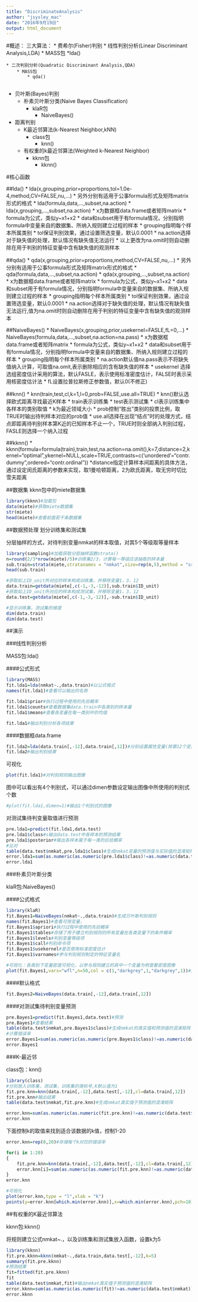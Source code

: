 ```yaml
---
title: "DiscriminateAnalysis"
author: "jsysley_mac"
date: "2016年9月19日"
output: html_document
---
```


#概述：
三大算法：
* 费希尔(Fisher)判别
    * 线性判别分析(Linear Discriminant Analysis,LDA)
        * MASS包
            *lda()
            
    * 二次判别分析(Quadratic Discriminant Analysis,QDA)
        * MASS包
            * qda()
            
* 贝叶斯(Bayes)判别
    * 朴素贝叶斯分类(Naive Bayes Classification)
        * klaR包
            * NaiveBayes()
            
* 距离判别
    * K最近邻算法(k-Nearest Neighbor,kNN)
        * class包
            * knn()
            
    * 有权重的k最近邻算法(Weighted k-Nearest Neighbor)
        * kknn包
            * kknn()

#核心函数

##lda()
* lda(x,grouping,prior=proportions,tol=1.0e-4,method,CV=FALSE,nu,...)
* 另外分别有适用于公事formula形式及矩阵matrix形式的格式
    * lda(formula,data,...,subset,na.action)
    * lda(x,grouping,...,subset,na.action)
        * x为数据框data.frame或者矩阵matrix
        * formula为公式，类似y~x1+x2
        * data和subset用于有formula情况，分别指明formula中变量来自的数据集、所纳入规则建立过程的样本
        * grouping指明每个样本所属类别
        * tol保证判别效果，通过设置筛选变量，默认0.0001
        * na.action选择对于缺失值的处理，默认情况有缺失值无法运行
        * 以上更改为na.omit时则自动删除在用于判别的特征变量中含有缺失值的观测样本
        
##qda()
* qda(x,grouping,prior=proportions,method,CV=FALSE,nu,...)
* 另外分别有适用于公事formula形式及矩阵matrix形式的格式
    * qda(formula,data,...,subset,na.action)
    * qda(x,grouping,...,subset,na.action)
        * x为数据框data.frame或者矩阵matrix
        * formula为公式，类似y~x1+x2
        * data和subset用于有formula情况，分别指明formula中变量来自的数据集、所纳入规则建立过程的样本
        * grouping指明每个样本所属类别
        * tol保证判别效果，通过设置筛选变量，默认0.0001
        * na.action选择对于缺失值的处理，默认情况有缺失值无法运行,值为na.omit时则自动删除在用于判别的特征变量中含有缺失值的观测样本
        
##NaiveBayes()
* NaiveBayes(x,grouping,prior,usekernel=FASLE,fL=0,...)
* NaiveBayes(formula,data,...,subset,na.action=na.pass)
    * x为数据框data.frame或者矩阵matrix
    * formula为公式，类似y~x1+x2
    * data和subset用于有formula情况，分别指明formula中变量来自的数据集、所纳入规则建立过程的样本
    * grouping指明每个样本所属类别
    * na.action默认值na.pass表示不将缺失值纳入计算，可取值na.omit,表示删除相应的含有缺失值的样本
    * usekernel 选择选组密度估计采用的算法，默认FASLE，表示使用标准密度估计，FALSE时表示采用核密度估计法
    * fL设置拉普拉斯修正参数值，默认0(不修正)
    

##knn()
* knn(train,test,cl,k=1,l=0,prob=FALSE,use.all=TRUE)
    * knn()默认选择欧式距离寻找最近K样本
    * train表示训练集
    * test表示测试集
    * cl表示训练集中各样本的类别取值
    * k为最近领域大小
    * prob控制“胜出”类别的投票比例，取TRUE时输出待判样本对应的prob值
    * use.all选择在出现“结点”时的处理方式，结点即距离待判别样本第K近的已知样本不止一个，TRUE时则全部纳入判别过程，FASLE则选择一个纳入过程
    

##kknn()
* kknn(formula=formula(train),train,test,na.action=na.omit(),k=7,distance=2,kernel="optimal",ykernel=NULL,scale=TRUE,contrasts=c('unordered'="contr.dummy",ordered="contr.ordinal"))
    *distance指定计算样本间距离的具体方法，通过设定闵氏距离的参数来实现，取1曼哈顿距离，2为欧氏距离，取无穷时切比雪夫距离
    

##数据集
kknn包中的miete数据集
```r
library(kknn)#加载包
data(miete)#获取miete数据集
str(miete)
head(miete)#查看前面若干条数据集
```

##数据预处理
划分训练集和测试集

分层抽样的方式，对待判别变量nmkat的样本取值，对其5个等级取等量样本
```r
library(sampling)#加载获取分层抽样函数strata()
n=round(2/3*nrow(miete)/5)#训练集2/3，计算每一等级应该抽取的样本量
sub.train=strata(miete,stratanames = "nmkat",size=rep(n,5),method = "srswor")#以nmkat变量的5个等级划分层次，分层抽样，无放回抽样
head(sub.train)

#获取如上ID_unit所对应的样本构成训练集，并移除变量1，3，12
data.train=getdata(miete[,c(-1,-3,-12)],sub.train$ID_unit)
#获取如上ID_unit所对应的样本构成测试集，并移除变量1，3，12
data.test=getdata(miete[,c(-1,-3,-12)],-sub.train$ID_unit)

#显示训练集，测试集的维度
dim(data.train)
dim(data.test)
```


##演示

###线性判别分析

MASS包:lda()

####公式形式
```r
library(MASS)
fit.lda1=lda(nmkat~.,data.train)#以公式格式
names(fit.lda1)#查看可以输出的名称

fit.lda1$prior#执行过程中使用的先验概率
fit.lda1$counts#查看数据集data.train中各类别的样本量
fit.lda1$means#查看各变量在每一类别中的均值

fit.lda1#输出判别分析各项结果
```

####数据框data.frame\矩阵matrix格式

```r
fit.lda2=lda(data.train[,-12],data.train[,12])#分别设置属性变量(除第12个变量nmkat外)与待判别变量(第12个变量nmkat)的取值
fit.lda2#输出判别结果
```

可视化
```r
plot(fit.lda1)#对判别规则输出图像
```
图中可以看出有4个判别式，可以通过dimen参数设定输出图像中所使用的判别式个数
```r
#plot(fit.lda1,dimen=1)#输出1个判别式的图像
```

对测试集待判变量取值进行预测
```r
pre.lda1=predict(fit.lda1,data.test)
pre.lda1$class#s输出data.test中各样本的预测结果
pre.lda1$posterior#输出各样本属于每一类的后验概率
#比对
table(data.test$nmkat,pre.lda1$class)#生成nmkat变量的预测值与实际值的混淆矩阵
error.lda1=sum(as.numeric(as.numeric(pre.lda1$class)!=as.numeric(data.test$nmkat)))/nrow(data.test)#计算错误率
error.lda1
```


###朴素贝叶斯分类

klaR包:NaiveBayes()


####公式格式
```r
library(klaR)
fit.Bayes1=NaiveBayes(nmkat~.,data.train)#生成贝叶斯判别规则
names(fit.Bayes1)#查看可用变量，
fit.Bayes1$apriori#执行过程中使用的先验概率
fit.Bayes1$tables#存储了用于建立判别规则的所有变量在各类变量下的条件概率
fit.Bayes1$levels#判别变量等级项
fit.Bayes1$call#判别命令项
fit.Bayes1$usekernel#是否使用标准密度估计
fit.Bayes1$varnames#参与判别规则制定的特征变量名

#可视化：各类别下变量密度可视化，以参与规则建立的其中一个变量为例查看密度图像
plot(fit.Bayes1,vars="wfl",n=50,col = c(1,"darkgrey",1,"darkgrey",1))#对wfl绘制各类别下的密度图
```

####默认格式
```r
fit.Bayes2=NaiveBayes(data.train[,-12],data.train[,12])
```


####对测试集待判别变量预测
```r
pre.Bayes1=predict(fit.Bayes1,data.test)#预测
pre.Bayes1#查看结果
table(data.test$nmkat,pre.Bayes1$class)#生成nmkat的真实值和预测值的混淆矩阵
#计算错误率
error.Bayes1=sum(as.numeric(as.numeric(pre.Bayes1$class)!=as.numeric(data.test$nmkat)))/nrow(data.test)
error.Bayes1
```

###K-最近邻

class包：knn()

```r
library(class)
#分别放入训练集，测试集，训练集的类标号,K默认值为1
fit.pre.knn=knn(data.train[,-12],data.test[,-12],cl=data.train[,12])
fit.pre.knn#输出结果
table(data.test$nmkat,fit.pre.knn)#生成nmkat真实值于预测值的混淆矩阵

error.knn=sum(as.numeric(as.numeric(fit.pre.knn)!=as.numeric(data.test$nmkat)))/nrow(data.test)
error.knn
```
下面控制k的取值来找到适合该数据的k值，控制1-20
```r
error.knn=rep(0,20)#存储每个k对饮的错误率

for(i in 1:20)
{
    fit.pre.knn=knn(data.train[,-12],data.test[,-12],cl=data.train[,12],k=i)#对每个k构造knn
    error.knn[i]=sum(as.numeric(as.numeric(fit.pre.knn)!=as.numeric(data.test$nmkat)))/nrow(data.test)#计算每一个取k值对应的错误
}
error.knn

#可视化
plot(error.knn,type = "l",xlab = "k")
points(y=error.knn[which.min(error.knn)],x=which.min(error.knn),pch=10)
```

##有权重的K最近邻算法

kknn包:kknn()

将规则建立公式nmkat~.，以及训练集和测试集放入函数，设置k为5
```r
library(kknn)
fit.pre.kknn=kknn(nmkat~.,data.train,data.test[,-12],k=5)
summary(fit.pre.kknn)
#预测结果
fit=fitted(fit.pre.kknn)
fit
table(data.test$nmkat,fit)#输出nmkat真实值于预测值的混淆矩阵
error.kknn=sum(as.numeric(as.numeric(fit)!=as.numeric(data.test$nmkat)))/nrow(data.test)
error.kknn
```

